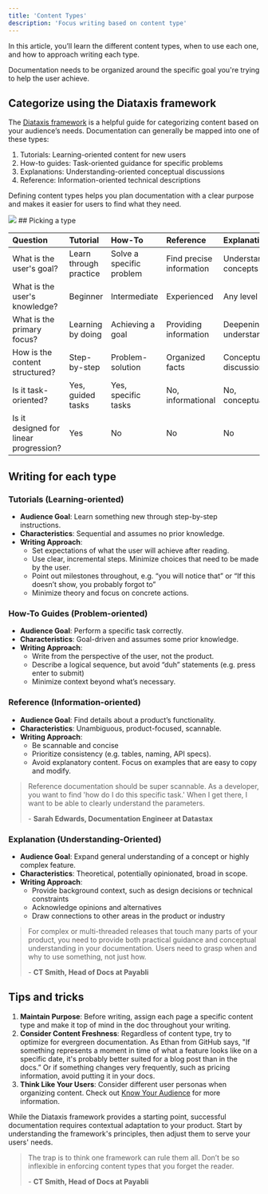 ```yaml
---
title: 'Content Types'
description: 'Focus writing based on content type'
---
```


<Tip>
  In this article, you’ll learn the different content types, when to use each one, and how to approach writing each type.
</Tip>

Documentation needs to be organized around the specific goal you're trying to help the user achieve. 

## Categorize using the Diataxis framework

The [Diataxis framework](https://diataxis.fr) is a helpful guide for categorizing content based on your audience’s needs. Documentation can generally be mapped into one of these types:

1. Tutorials: Learning-oriented content for new users
2. How-to guides: Task-oriented guidance for specific problems
3. Explanations: Understanding-oriented conceptual discussions
4. Reference: Information-oriented technical descriptions

Defining content types helps you plan documentation with a clear purpose and makes it easier for users to find what they need.

<Frame>
<img src="/images/diataxis.webp" />
</Frame>
## Picking a type

| Question                     | Tutorial             | How-To               | Reference            | Explanation          |
|:-----------------------------|:---------------------|:---------------------|:---------------------|:---------------------|
| What is the user's goal?      | Learn through practice | Solve a specific problem | Find precise information | Understand concepts |
| What is the user's knowledge? | Beginner             | Intermediate         | Experienced         | Any level           |
| What is the primary focus?    | Learning by doing    | Achieving a goal     | Providing information | Deepening understanding |
| How is the content structured? | Step-by-step        | Problem-solution     | Organized facts     | Conceptual discussions |
| Is it task-oriented?          | Yes, guided tasks    | Yes, specific tasks  | No, informational   | No, conceptual      |
| Is it designed for linear progression? | Yes | No | No | No |




## Writing for each type

### Tutorials (Learning-oriented)

- **Audience Goal**: Learn something new through step-by-step instructions.
- **Characteristics**: Sequential and assumes no prior knowledge.
- **Writing Approach**:
  - Set expectations of what the user will achieve after reading.
  - Use clear, incremental steps. Minimize choices that need to be made by the user.
  - Point out milestones throughout, e.g. “you will notice that” or “If this doesn’t show, you probably forgot to”
  - Minimize theory and focus on concrete actions.

### How-To Guides (Problem-oriented)

- **Audience Goal**: Perform a specific task correctly.
- **Characteristics**: Goal-driven and assumes some prior knowledge.
- **Writing Approach**:
  - Write from the perspective of the user, not the product.
  - Describe a logical sequence, but avoid “duh” statements (e.g. press enter to submit)
  - Minimize context beyond what’s necessary.


### Reference (Information-oriented)

- **Audience Goal**: Find details about a product’s functionality.
- **Characteristics**: Unambiguous, product-focused, scannable.
- **Writing Approach**:
  - Be scannable and concise
  - Prioritize consistency (e.g. tables, naming, API specs).
  - Avoid explanatory content. Focus on examples that are easy to copy and modify.

> Reference documentation should be super scannable. As a developer, you want to find 'how do I do this specific task.' When I get there, I want to be able to clearly understand the parameters.
> 
> \- **Sarah Edwards, Documentation Engineer at Datastax**

### Explanation (Understanding-Oriented)

- **Audience Goal**: Expand general understanding of a concept or highly complex feature.
- **Characteristics**: Theoretical, potentially opinionated, broad in scope.
- **Writing Approach**:
  - Provide background context, such as design decisions or technical constraints
  - Acknowledge opinions and alternatives
  - Draw connections to other areas in the product or industry

> For complex or multi-threaded releases that touch many parts of your product, you need to provide both practical guidance and conceptual understanding in your documentation. Users need to grasp when and why to use something, not just how.
> 
> \- **CT Smith, Head of Docs at Payabli**

## Tips and tricks

1. **Maintain Purpose**: Before writing, assign each page a specific content type and make it top of mind in the doc throughout your writing. 
2. **Consider Content Freshness**: Regardless of content type, try to optimize for evergreen documentation. As Ethan from GitHub says, "If something represents a moment in time of what a feature looks like on a specific date, it's probably better suited for a blog post than in the docs.” Or if something changes very frequently, such as pricing information, avoid putting it in your docs. 
3. **Think Like Your Users**: Consider different user personas when organizing content. Check out [Know Your Audience](/know-your-audience) for more information.

While the Diataxis framework provides a starting point, successful documentation requires contextual adaptation to your product. Start by understanding the framework's principles, then adjust them to serve your users' needs.


> The trap is to think one framework can rule them all. Don’t be so inflexible in enforcing content types that you forget the reader.
> 
> \- **CT Smith, Head of Docs at Payabli**